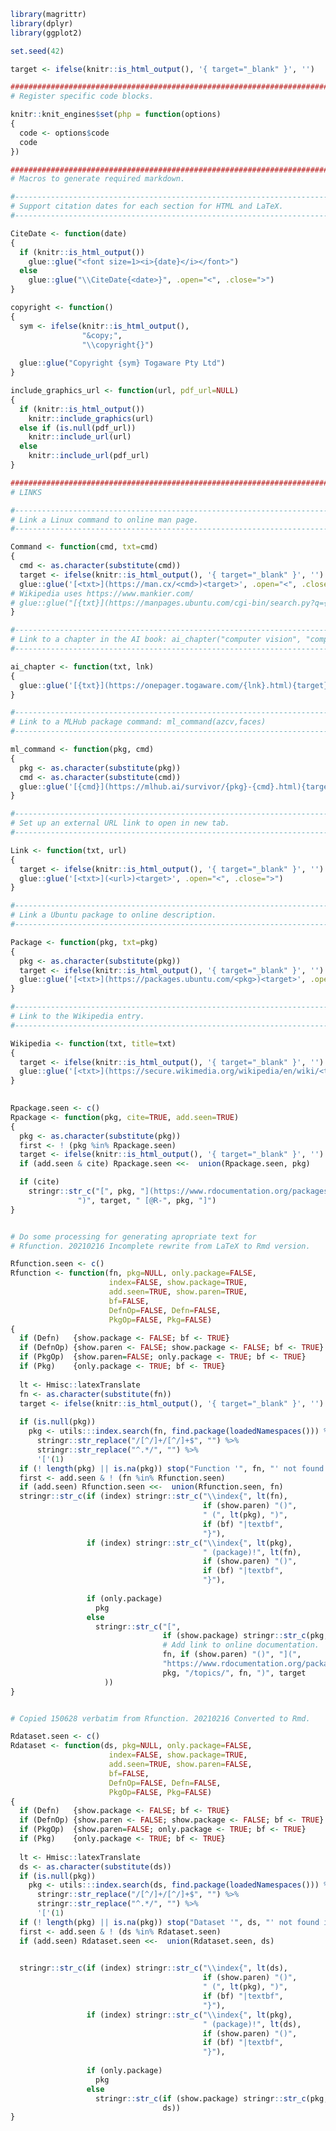 ```r
library(magrittr)
library(dplyr)
library(ggplot2)

set.seed(42)

target <- ifelse(knitr::is_html_output(), '{ target="_blank" }', '')

########################################################################
# Register specific code blocks.

knitr::knit_engines$set(php = function(options)
{
  code <- options$code
  code
})

########################################################################
# Macros to generate required markdown.

#-----------------------------------------------------------------------
# Support citation dates for each section for HTML and LaTeX.
#-----------------------------------------------------------------------

CiteDate <- function(date)
{
  if (knitr::is_html_output())
    glue::glue("<font size=1><i>{date}</i></font>")
  else
    glue::glue("\\CiteDate{<date>}", .open="<", .close=">")
}

copyright <- function()
{
  sym <- ifelse(knitr::is_html_output(),
                "&copy;",
                "\\copyright{}")
  
  glue::glue("Copyright {sym} Togaware Pty Ltd")
}

include_graphics_url <- function(url, pdf_url=NULL)
{
  if (knitr::is_html_output())
    knitr::include_graphics(url)
  else if (is.null(pdf_url))
    knitr::include_url(url)
  else
    knitr::include_url(pdf_url)    
}

########################################################################
# LINKS

#-----------------------------------------------------------------------
# Link a Linux command to online man page.
#-----------------------------------------------------------------------

Command <- function(cmd, txt=cmd)
{
  cmd <- as.character(substitute(cmd))
  target <- ifelse(knitr::is_html_output(), '{ target="_blank" }', '')
  glue::glue('[<txt>](https://man.cx/<cmd>)<target>', .open="<", .close=">")
# Wikipedia uses https://www.mankier.com/
# glue::glue("[{txt}](https://manpages.ubuntu.com/cgi-bin/search.py?q={cmd})")
}

#-----------------------------------------------------------------------
# Link to a chapter in the AI book: ai_chapter("computer vision", "computer-vision")
#-----------------------------------------------------------------------

ai_chapter <- function(txt, lnk)
{
  glue::glue('[{txt}](https://onepager.togaware.com/{lnk}.html){target}')
}

#-----------------------------------------------------------------------
# Link to a MLHub package command: ml_command(azcv,faces)
#-----------------------------------------------------------------------

ml_command <- function(pkg, cmd)
{
  pkg <- as.character(substitute(pkg))
  cmd <- as.character(substitute(cmd))
  glue::glue('[{cmd}](https://mlhub.ai/survivor/{pkg}-{cmd}.html){target}')
}

#-----------------------------------------------------------------------
# Set up an external URL link to open in new tab.
#-----------------------------------------------------------------------

Link <- function(txt, url)
{
  target <- ifelse(knitr::is_html_output(), '{ target="_blank" }', '')
  glue::glue('[<txt>](<url>)<target>', .open="<", .close=">")
}

#-----------------------------------------------------------------------
# Link a Ubuntu package to online description.
#-----------------------------------------------------------------------

Package <- function(pkg, txt=pkg)
{
  pkg <- as.character(substitute(pkg))
  target <- ifelse(knitr::is_html_output(), '{ target="_blank" }', '')
  glue::glue('[<txt>](https://packages.ubuntu.com/<pkg>)<target>', .open="<", .close=">")
}

#-----------------------------------------------------------------------
# Link to the Wikipedia entry.
#-----------------------------------------------------------------------

Wikipedia <- function(txt, title=txt)
{
  target <- ifelse(knitr::is_html_output(), '{ target="_blank" }', '')
  glue::glue('[<txt>](https://secure.wikimedia.org/wikipedia/en/wiki/<title>)<target>', .open="<", .close=">")
}
             

Rpackage.seen <- c()
Rpackage <- function(pkg, cite=TRUE, add.seen=TRUE)
{
  pkg <- as.character(substitute(pkg))
  first <- ! (pkg %in% Rpackage.seen)
  target <- ifelse(knitr::is_html_output(), '{ target="_blank" }', '')
  if (add.seen & cite) Rpackage.seen <<-  union(Rpackage.seen, pkg)

  if (cite)
    stringr::str_c("[", pkg, "](https://www.rdocumentation.org/packages/", pkg,
               ")", target, " [@R-", pkg, "]")
}


# Do some processing for generating apropriate text for
# Rfunction. 20210216 Incomplete rewrite from LaTeX to Rmd version.

Rfunction.seen <- c()
Rfunction <- function(fn, pkg=NULL, only.package=FALSE,
                      index=FALSE, show.package=TRUE, 
                      add.seen=TRUE, show.paren=TRUE,
                      bf=FALSE, 
                      DefnOp=FALSE, Defn=FALSE, 
                      PkgOp=FALSE, Pkg=FALSE)
{
  if (Defn)   {show.package <- FALSE; bf <- TRUE}
  if (DefnOp) {show.paren <- FALSE; show.package <- FALSE; bf <- TRUE}
  if (PkgOp)  {show.paren=FALSE; only.package <- TRUE; bf <- TRUE}
  if (Pkg)    {only.package <- TRUE; bf <- TRUE}
  
  lt <- Hmisc::latexTranslate
  fn <- as.character(substitute(fn))
  target <- ifelse(knitr::is_html_output(), '{ target="_blank" }', '')
  
  if (is.null(pkg))
    pkg <- utils:::index.search(fn, find.package(loadedNamespaces())) %>%
      stringr::str_replace("/[^/]+/[^/]+$", "") %>%
      stringr::str_replace("^.*/", "") %>%
      '['(1)
  if (! length(pkg) || is.na(pkg)) stop("Function '", fn, "' not found in any package.")
  first <- add.seen & ! (fn %in% Rfunction.seen)
  if (add.seen) Rfunction.seen <<-  union(Rfunction.seen, fn)
  stringr::str_c(if (index) stringr::str_c("\\index{", lt(fn), 
                                           if (show.paren) "()",
                                           " (", lt(pkg), ")",
                                           if (bf) "|textbf",
                                           "}"),
                 if (index) stringr::str_c("\\index{", lt(pkg), 
                                           " (package)!", lt(fn), 
                                           if (show.paren) "()", 
                                           if (bf) "|textbf",
                                           "}"),
                 
                 if (only.package)
                   pkg
                 else
                   stringr::str_c("[",
                                  if (show.package) stringr::str_c(pkg, "::"),
                                  # Add link to online documentation.
                                  fn, if (show.paren) "()", "](",
                                  "https://www.rdocumentation.org/packages/",
                                  pkg, "/topics/", fn, ")", target
                     ))
}


# Copied 150628 verbatim from Rfunction. 20210216 Converted to Rmd.

Rdataset.seen <- c()
Rdataset <- function(ds, pkg=NULL, only.package=FALSE,
                      index=FALSE, show.package=TRUE, 
                      add.seen=TRUE, show.paren=FALSE,
                      bf=FALSE, 
                      DefnOp=FALSE, Defn=FALSE, 
                      PkgOp=FALSE, Pkg=FALSE)
{
  if (Defn)   {show.package <- FALSE; bf <- TRUE}
  if (DefnOp) {show.paren <- FALSE; show.package <- FALSE; bf <- TRUE}
  if (PkgOp)  {show.paren=FALSE; only.package <- TRUE; bf <- TRUE}
  if (Pkg)    {only.package <- TRUE; bf <- TRUE}
  
  lt <- Hmisc::latexTranslate
  ds <- as.character(substitute(ds))
  if (is.null(pkg))
    pkg <- utils:::index.search(ds, find.package(loadedNamespaces())) %>%
      stringr::str_replace("/[^/]+/[^/]+$", "") %>%
      stringr::str_replace("^.*/", "") %>%
      '['(1)
  if (! length(pkg) || is.na(pkg)) stop("Dataset '", ds, "' not found in any package.")
  first <- add.seen & ! (ds %in% Rdataset.seen)
  if (add.seen) Rdataset.seen <<-  union(Rdataset.seen, ds)

  
  stringr::str_c(if (index) stringr::str_c("\\index{", lt(ds), 
                                           if (show.paren) "()",
                                           " (", lt(pkg), ")",
                                           if (bf) "|textbf",
                                           "}"),
                 if (index) stringr::str_c("\\index{", lt(pkg), 
                                           " (package)!", lt(ds), 
                                           if (show.paren) "()", 
                                           if (bf) "|textbf",
                                           "}"),
                 
                 if (only.package)
                   pkg
                 else
                   stringr::str_c(if (show.package) stringr::str_c(pkg, "::"),
                                  ds))
}
``` 

